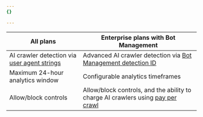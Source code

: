 ```yaml
---
{}

---
```


| All plans                                                                                                                     | Enterprise plans with Bot Management                                                                                                       |
| ----------------------------------------------------------------------------------------------------------------------------- | ------------------------------------------------------------------------------------------------------------------------------------------ |
| AI crawler detection via [user agent strings](https://developer.mozilla.org/en-US/docs/Web/HTTP/Reference/Headers/User-Agent) | Advanced AI crawler detection via [Bot Management detection ID](/bots/reference/bot-management-variables/#ruleset-engine-fields)           |
| Maximum 24-hour analytics window                                                                                              |  Configurable analytics timeframes                                                                                                      |
| Allow/block controls                                                                                                          | Allow/block controls, and the ability to charge AI crawlers using [pay per crawl](/ai-audit/features/pay-per-crawl/what-is-pay-per-crawl/) |